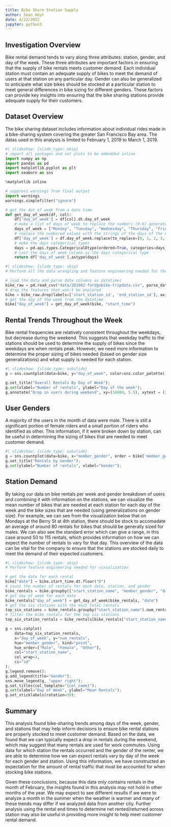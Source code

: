 ```yaml
---
title: Bike Share Station Supply
author: Sean Hoyt
date: 4/22/2022
jupyter: python3
---
```


## Investigation Overview

Bike rental demand tends to vary along three attributes: station, gender, and day of the week. These three attributes are important factors in ensuring that the supply of bike rentals meets customer demand. Each individual station must contain an adequate supply of bikes to meet the demand of users at that station on any particular day. Gender can also be generalized to anticipate what size bikes should be stocked at a particular station to meet general differences in bike sizing for different genders. These factors can provide key insights into ensuring that the bike sharing stations provide adequate supply for their customers.


## Dataset Overview

The bike sharing dataset includes information about individual rides made in a bike-sharing system covering the greater San Francisco Bay area. The datas used in this analysis is limited to February 1, 2019 to March 1, 2019. 

```python
#| slideshow: {slide_type: skip}
# import all packages and set plots to be embedded inline
import numpy as np
import pandas as pd
import matplotlib.pyplot as plt
import seaborn as sns

%matplotlib inline

# suppress warnings from final output
import warnings
warnings.simplefilter("ignore")
```

```python
# get the dat of week from a date time
def get_day_of_week(df, col):
    df['day_of_week'] = df[col].dt.day_of_week
    # make a list of days of week to replace the numbers (0-6) generated from the dt.day_of_week
    days_of_week = ["Monday", "Tuesday", "Wednesday", "Thursday", "Friday", "Saturday", "Sunday"]
    # replace the numbered values with the strings of the days of the week
    df['day_of_week'] = df.day_of_week.replace(to_replace=[0, 1, 2, 3, 4, 5, 6], value=days_of_week)
    # make the days categorical types
    days = pd.api.types.CategoricalDtype(ordered=True, categories=days_of_week)
    # cast the days of week column as the days categorical type
    return df['day_of_week'].astype(days)
```

```python
#| slideshow: {slide_type: skip}
# Perform all the data wrangling and feature engineering needed for the visualizations

# load the data and parse date columns as datetimes
bike_raw = pd.read_csv("data/201902-fordgobike-tripdata.csv", parse_dates=["start_time", "end_time"])
# drop the features that won't be explored
bike = bike_raw.drop(labels=['start_station_id', 'end_station_id'], axis=1)
# get the day of the week from the datetime
bike["day_of_week"] = get_day_of_week(bike, "start_time")
```

## Rental Trends Throughout the Week

Bike rental frequencies are relatively consistent throughout the weekdays, but decrease during the weekend. This suggests that weekday traffic to the stations should be used to determine the supply of bikes since the weekdays are when rentals peak. However, we need more information to determine the proper sizing of bikes needed (based on gender size generalizations) and what supply is needed for each station.

```python
#| slideshow: {slide_type: subslide}
g = sns.countplot(data=bike, y="day_of_week", color=sns.color_palette()[0]);

g.set_title("Overall Rentals By Day of Week");
g.set(xlabel="Number of rentals", ylabel="Day of the week");
g.annotate("Drop in users during weekend", xy=(16000, 5.5), xytext = (20000, 5.5), arrowprops = {"arrowstyle":"->", "color":"gray"});
```

## User Genders

A majority of the users in the month of data were male. There is still a significant portion of female riders and a small portion of riders who identified as other. This information, if it were broken down by station, can be useful in determining the sizing of bikes that are needed to meet customer demand.

```python
#| slideshow: {slide_type: subslide}
g = sns.countplot(data=bike, x="member_gender", order = bike['member_gender'].value_counts().index);
g.set_title("Rentals by Gender");
g.set(ylabel="Number of rentals", xlabel="Gender");
```

## Station Demand

By taking our data on bike rentals per week and gender breakdown of users and combining it with information on the stations, we can visualize the mean number of bikes that are needed at each station for each day of the week and the bike sizes that are needed (using generalizations on gender size). For example, we can see from the visualization below that on Mondays at the Berry St at 4th station, there should be stock to accomadate an average of around 80 rentals for bikes that should be generally sized for males. We can also see the standard error which can give a range, in this case around 50 to 115 rentals, which provides information on how we can expect the number of rentals to vary for that day. This overview of the data can be vital for the company to ensure that the stations are stocked daily to meet the demand of their expected customers. 

```python
#| slideshow: {slide_type: skip}
# Perform feature engineering needed for visualization

# get the date for each rental
bike["date"] = bike.start_time.dt.floor("D")
# count the number of rentals for each date, station, and gender
bike_rentals = bike.groupby(["start_station_name", "member_gender", "date"]).agg(num_rentals = ('start_time', 'count')).reset_index()
# get day of week for each date
bike_rentals["day_of_week"] = get_day_of_week(bike_rentals, "date")
# get the six stations with the most total rentals
top_six_stations = bike_rentals.groupby("start_station_name").num_rentals.sum().reset_index().sort_values("num_rentals", ascending=False).head(6).start_station_name.values 
# filter the bike rentals for the top six stations
top_six_station_rentals = bike_rentals[bike_rentals["start_station_name"].isin(top_six_stations)]
```

```python
g = sns.catplot(
    data=top_six_station_rentals, 
    x="day_of_week", y="num_rentals", 
    hue="member_gender", kind="point",
    hue_order=["Male", "Female", "Other"],
    col="start_station_name", 
    col_wrap=3,
    ci="sd"
);
g.legend.remove();
g.add_legend(title="Gender");
sns.move_legend(g, "upper right");
g.set_titles(col_template="{col_name}");
g.set(xlabel="Day of Week", ylabel="Mean Rentals");
g.set_xticklabels(rotation=30);
```

## Summary

This analysis found bike-sharing trends among days of the week, gender, and stations that may help inform decisions to ensure bike rental stations are properly stocked to meet customer demand. Based on the data, we found that we can typically expect a drop in rentals during the weekend, which may suggest that many rentals are used for work commutes. Using data for which station the rentals occurred and the gender of the renter, we are able to determine how we can expect rentals vary by day of the week for each gender and station. Using this information, we have constructed an expectation for the amount of rental traffic that must be accounted for when stocking bike stations. 

Given these conclusions, because this data only contains rentals in the month of February, the insights found in this analysis may not hold in other months of the year. We may expect to see different results if we were to analyze a month in the summer when the weather is warmer and many of these trends may differ if we analyzed data from another city. Further analysis using the rental end times to determine net rented/returned across station may also be useful in providing more insight to help meet customer rental demand.

